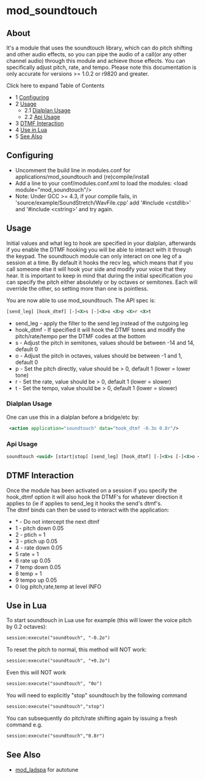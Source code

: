 
# mod_soundtouch 

 

## About

It's a module that uses the soundtouch library, which can do pitch shifting and other audio effects, so you can pipe the audio of a call(or any other channel audio) through this module and achieve those effects. You can specifically adjust pitch, rate, and tempo. Please note this documentation is only accurate for versions >= 1.0.2 or r9820 and greater.

Click here to expand Table of Contents

* 1 [Configuring](#configuring)
* 2 [Usage](#usage)  
   * 2.1 [Dialplan Usage](#dialplan-usage)  
   * 2.2 [Api Usage](#api-usage)
* 3 [DTMF Interaction](#dtmf-interaction)
* 4 [Use in Lua](#use-in-lua)
* 5 [See Also](#see-also)

## Configuring

* Uncomment the build line in modules.conf for applications/mod\_soundtouch and (re)compile/install
* Add a line to your conf/modules.conf.xml to load the modules: \<load module="mod\_soundtouch"/>
* Note: Under GCC >= 4.3, if your compile fails, in 'source/example/SoundStretch/WavFile.cpp' add '#include \<cstdlib>' and '#include \<cstring>' and try again.

## Usage

Initial values and what leg to hook are specified in your dialplan, afterwards if you enable the DTMF hooking you will be able to interact with it through the keypad. The soundtouch module can only interact on one leg of a session at a time. By default it hooks the recv leg, which means that if you call someone else it will hook your side and modify your voice that they hear. It is important to keep in mind that during the initial specification you can specify the pitch either absolutely or by octaves or semitones. Each will override the other, so setting more than one is pointless.

You are now able to use mod\_soundtouch. The API spec is:

```xml
[send_leg] [hook_dtmf] [-]<X>s [-]<X>o <X>p <X>r <X>t
```

* send\_leg - apply the filter to the send leg instead of the outgoing leg
* hook\_dtmf - If specified it will hook the DTMF tones and modify the pitch/rate/tempo per the DTMF codes at the bottom
* s - Adjust the pitch in semitones, values should be between -14 and 14, default 0
* o - Adjust the pitch in octaves, values should be between -1 and 1, default 0
* p - Set the pitch directly, value should be > 0, default 1 (lower = lower tone)
* r - Set the rate, value should be > 0, default 1 (lower = slower)
* t - Set the tempo, value should be > 0, default 1 (lower = slower)

### Dialplan Usage

One can use this in a dialplan before a bridge/etc by:

```xml
 <action application="soundtouch" data="hook_dtmf -0.3o 0.8r"/>
```

### Api Usage

```xml
soundtouch <uuid> [start|stop] [send_leg] [hook_dtmf] [-]<X>s [-]<X>o <X>p <X>r <X>t
```

## DTMF Interaction

Once the module has been activated on a session if you specify the hook\_dtmf option it will also hook the DTMF's for whatever direction it applies to (ie if applies to send\_leg it hooks the send's dtmf's.  
The dtmf binds can then be used to interact with the application:

* \* - Do not intercept the next dtmf
* 1 - pitch down 0.05
* 2 - ptich = 1
* 3 - ptich up 0.05
* 4 - rate down 0.05
* 5 rate = 1
* 6 rate up 0.05
* 7 temp down 0.05
* 8 temp = 1
* 9 tempo up 0.05
* 0 log pitch,rate,temp at level INFO

## Use in Lua

To start soundtouch in Lua use for example (this will lower the voice pitch by 0.2 octaves):

```xml
session:execute("soundtouch", "-0.2o") 
```

To reset the pitch to normal, this method will NOT work:

```xml
session:execute("soundtouch", "+0.2o") 
```

Even this will NOT work

```xml
session:execute("soundtouch", "0o") 
```

You will need to explicitly "stop" soundtouch by the following command

```xml
session:execute("soundtouch","stop")
```

You can subsequently do pitch/rate shifting again by issuing a fresh command e.g.

```xml
session:execute("soundtouch","0.8r") 
```

## See Also

* [mod\_ladspa](./mod_ladspa_6587118.mdx#about) for autotune


